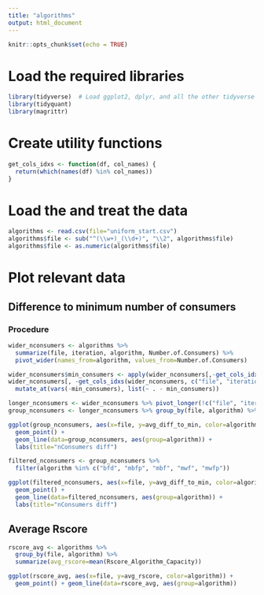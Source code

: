 ---
title: "algorithms"
output: html_document
---

```{r setup, include=FALSE}
knitr::opts_chunk$set(echo = TRUE)
```

# Load the required libraries

```{r}
library(tidyverse)  # Load ggplot2, dplyr, and all the other tidyverse packages
library(tidyquant)
library(magrittr)
```

# Create utility functions

```{r}
get_cols_idxs <- function(df, col_names) {
  return(which(names(df) %in% col_names))
}
```

# Load the and treat the data

```{r}
algorithms <- read.csv(file="uniform_start.csv")
algorithms$file <- sub("^(\\w+)_(\\d+)", "\\2", algorithms$file)
algorithms$file <- as.numeric(algorithms$file)
```

# Plot relevant data


## Difference to minimum number of consumers

### Procedure

```{r}
wider_nconsumers <- algorithms %>% 
  summarize(file, iteration, algorithm, Number.of.Consumers) %>%
  pivot_wider(names_from=algorithm, values_from=Number.of.Consumers)

wider_nconsumers$min_consumers <- apply(wider_nconsumers[,-get_cols_idxs(wider_nconsumers, c("file", "iteration"))], 1, FUN=min, na.rm=TRUE)
wider_nconsumers[, -get_cols_idxs(wider_nconsumers, c("file", "iteration"))] %<>% 
  mutate_at(vars(-min_consumers), list(~ . - min_consumers))
```

```{r}
longer_nconsumers <- wider_nconsumers %>% pivot_longer(!c("file", "iteration", "min_consumers"), names_to="algorithm", values_to="diff") 
group_nconsumers <- longer_nconsumers %>% group_by(file, algorithm) %>% summarize(avg_diff_to_min=mean(diff)) # %>% filter(algorithm %in% c("bfd", "mbfp", "mbf", "mwf", "mwfp"))

ggplot(group_nconsumers, aes(x=file, y=avg_diff_to_min, color=algorithm)) + 
  geom_point() + 
  geom_line(data=group_nconsumers, aes(group=algorithm)) +
  labs(title="nConsumers diff")

```

```{r}
filtered_nconsumers <- group_nconsumers %>% 
  filter(algorithm %in% c("bfd", "mbfp", "mbf", "mwf", "mwfp"))

ggplot(filtered_nconsumers, aes(x=file, y=avg_diff_to_min, color=algorithm)) + 
  geom_point() + 
  geom_line(data=filtered_nconsumers, aes(group=algorithm)) +
  labs(title="nConsumers diff")

```

## Average Rscore

```{r}
rscore_avg <- algorithms %>% 
  group_by(file, algorithm) %>% 
  summarize(avg_rscore=mean(Rscore_Algorithm_Capacity))

ggplot(rscore_avg, aes(x=file, y=avg_rscore, color=algorithm)) + 
  geom_point() + geom_line(data=rscore_avg, aes(group=algorithm))
```

